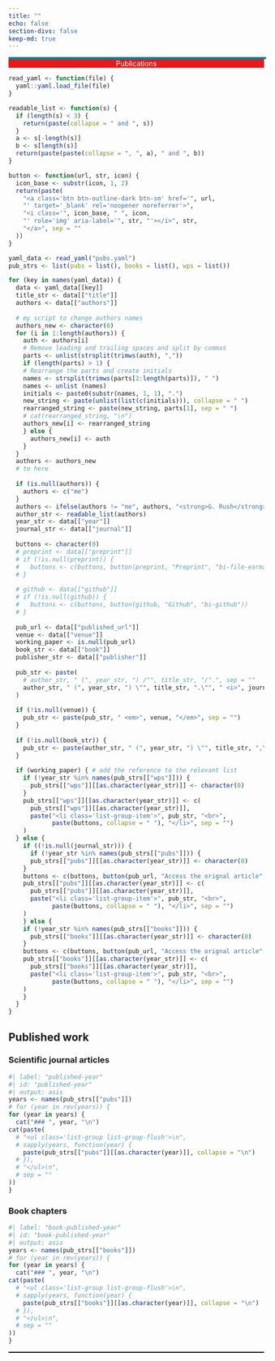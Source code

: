 ---
title: ""
echo: false
section-divs: false
keep-md: true
---

```{=html} 
<!-- Slideshow container -->
<div class="slideshow-container">

  <!-- Full-width images with number and caption text -->
  
  <div class="mySlides fade">
  <!-- <div class="numbertext">5 / 3</div> -->
  <img src="../img/paper.jpg" style="width:100%">
  <div class="text"></div>
  </div>
  
  <div class="mySlides fade">
  <!-- <div class="numbertext">6 / 3</div> -->
  <img src="../img/survey.jpg" style="width:100%">
  <div class="text"></div>
  </div>
  
  <div class="mySlides fade">
  <!-- <div class="numbertext">7 / 3</div> -->
  <img src="../img/lecture1.jpg" style="width:100%">
  <div class="text"></div>
  </div>
  
  <div class="mySlides fade">
  <!-- <div class="numbertext">8 / 3</div> -->
  <img src="../img/sun.jpg" style="width:100%">
  <div class="text"></div>
  </div>
  
  <div class="mySlides fade">
  <!-- <div class="numbertext">9 / 3</div> -->
  <img src="../img/os1.jpg" style="width:100%">
  <div class="text"></div>
  </div>
  
  <div class="mySlides fade">
  <!-- <div class="numbertext">1 / 3</div> -->
  <img src="../img/ythan-marsh1.jpg" style="width:100%">
  <div class="text"></div>
  </div>
  
  <div class="mySlides fade">
  <!-- <div class="numbertext">2 / 3</div> -->
  <img src="../img/lecture2.jpg" style="width:100%">
  <div class="text"></div>
  </div>
  
  <div class="mySlides fade">
  <!-- <div class="numbertext">3 / 3</div> -->
  <img src="../img/8map.jpg" style="width:100%">
  <div class="text"></div>
  </div>
  
  <div class="mySlides fade">
  <!-- <div class="numbertext">4 / 3</div> -->
  <img src="../img/plane.jpg" style="width:100%">
  <div class="text"></div>
  </div>
  
  <!-- Next and previous buttons -->
  <!-- <a class="prev" onclick="plusSlides(-1)">&#10094;</a> -->
  <!-- <a class="next" onclick="plusSlides(1)">&#10095;</a> -->
  </div>
  
  <!-- ... Rest of your header content ... -->
  
  <style>
    /* Your CSS styles for the slideshow go here */
    /* Slideshow container */
    .slideshow-container {
      width: 100%; /* Set the desired width for the container. I need this to match the image ratio, as it does now for image 2 */
      <!-- height: 100px; /* Set the desired height for the container */ -->
      overflow: hidden; /* Hide any overflowing content */
      position: relative;
      margin: auto;
      border: 2px solid #068194; /* Add a border around the container */
    }
  
    .image-container img {
    width: 100%; /* Take up the full width of the container */
      height: 100%; /* Take up the full height of the container */
      object-fit: cover; /* Maintain aspect ratio and cover entire container */
      display: block; /* Remove any extra spacing caused by inline display */
  }
  
    /* Hide the images by default */
    .mySlides {
      display: none;
    }
  
    /* Next & previous buttons */
    .prev, .next {
      cursor: pointer;
      position: absolute;
      top: 50%;
      width: auto;
      margin-top: -22px;
      padding: 16px;
      color: white;
      font-weight: bold;
      font-size: 18px;    
      transition: 0.6s ease;
      border-radius: 0 3px 3px 0;
      user-select: none;
    }
  
    /* Caption text */
    .text {
      color: #f2f2f2;
        font-size: 48px;
      padding: 8px 12px;
      position: absolute;
      bottom: 8px;
      width: 100%;
      text-align: center;
    }
  
    /* Text overlay */
    .text-overlay {
      position: absolute;
      top: 0;
      left: 0;
      width: 100%;
      height: 100%;
      display: flex;
      justify-content: center;
      align-items: center;
      color: red; /* Text color */
        z-index: 1; /* Place the text above the image */
    }
  
    /* Number text (1/3 etc) */
    .numbertext {
      color: #f2f2f2;
        font-size: 12px;
      padding: 8px 12px;
      position: absolute;
      top: 0;
    }
  
    /* Fading animation */
    .fade {
      animation-name: fade;
      animation-duration: 30s;
    }
    
    @keyframes fade {
      from {opacity: .8}
      to {opacity: 1}
    }
  </style>
  
  <script>
    // Your JavaScript code for the slideshow goes here
    let slideIndex = 0;
    showSlides();
    
    function showSlides() {
      let i;
      let slides = document.getElementsByClassName("mySlides");
      for (i = 0; i < slides.length; i++) {
        slides[i].style.display = "none";
      }
      slideIndex++;
      if (slideIndex > slides.length) {slideIndex = 1}
      slides[slideIndex-1].style.display = "block";
      setTimeout(showSlides, 5000); // Change image every 2 seconds
    }
  </script>
```

<div class="h1" style="background-color: #e41a1c; color: white; text-align: center; margin-top: 0; ">Publications</div>

<!-- #068194 -->

<!-- Start of the code to read and write publication list -->
```{r}
read_yaml <- function(file) {
  yaml::yaml.load_file(file)
}

readable_list <- function(s) {
  if (length(s) < 3) {
    return(paste(collapse = " and ", s))
  }
  a <- s[-length(s)]
  b <- s[length(s)]
  return(paste(paste(collapse = ", ", a), " and ", b))
}

button <- function(url, str, icon) {
  icon_base <- substr(icon, 1, 2)
  return(paste(
    "<a class='btn btn-outline-dark btn-sm' href='", url,
    "' target='_blank' rel='noopener noreferrer'>",
    "<i class='", icon_base, " ", icon,
    "' role='img' aria-label='", str, "'></i>", str,
    "</a>", sep = ""
  ))
}

yaml_data <- read_yaml("pubs.yaml")
pub_strs <- list(pubs = list(), books = list(), wps = list())

for (key in names(yaml_data)) {
  data <- yaml_data[[key]]
  title_str <- data[["title"]]
  authors <- data[["authors"]]
  
  # my script to change authors names
  authors_new <- character(0)
  for (i in 1:length(authors)) {
    auth <- authors[i]
    # Remove leading and trailing spaces and split by commas
    parts <- unlist(strsplit(trimws(auth), ","))
    if (length(parts) > 1) {
    # Rearrange the parts and create initials
    names <- strsplit(trimws(parts[2:length(parts)]), " ")
    names <- unlist (names)
    initials <- paste0(substr(names, 1, 1), ".")
    new_string <- paste(unlist(list(c(initials))), collapse = " ")
    rearranged_string <- paste(new_string, parts[1], sep = " ")
    # cat(rearranged_string, "\n")
    authors_new[i] <- rearranged_string
    } else {
      authors_new[i] <- auth
    }
  }
  authors <- authors_new
  # to here
  
  if (is.null(authors)) {
    authors <- c("me")
  }
  authors <- ifelse(authors != "me", authors, "<strong>G. Rush</strong>")
  author_str <- readable_list(authors)
  year_str <- data[["year"]]
  journal_str <- data[["journal"]]
  
  buttons <- character(0)
  # preprint <- data[["preprint"]]
  # if (!is.null(preprint)) {
  #   buttons <- c(buttons, button(preprint, "Preprint", "bi-file-earmark-pdf"))
  # }
  
  # github <- data[["github"]]
  # if (!is.null(github)) {
  #   buttons <- c(buttons, button(github, "Github", "bi-github"))
  # }
  
  pub_url <- data[["published_url"]]
  venue <- data[["venue"]]
  working_paper <- is.null(pub_url)
  book_str <- data[["book"]]
  publisher_str <- data[["publisher"]]
  
  pub_str <- paste(
    # author_str, " (", year_str, ") /"", title_str, "/".", sep = ""
    author_str, " (", year_str, ") \"", title_str, ".\"", " <i>", journal_str, ".</i>", sep = ""
  )
  
  if (!is.null(venue)) {
    pub_str <- paste(pub_str, " <em>", venue, "</em>", sep = "")
  }
  
  if (!is.null(book_str)) {
    pub_str <- paste(author_str, " (", year_str, ") \"", title_str, ",\"", " in <i>", book_str, ".</i> ", publisher_str, ".", sep = "")
  }
  
  if (working_paper) { # add the reference to the relevant list 
    if (!year_str %in% names(pub_strs[["wps"]])) {
      pub_strs[["wps"]][[as.character(year_str)]] <- character(0)
    }
    pub_strs[["wps"]][[as.character(year_str)]] <- c(
      pub_strs[["wps"]][[as.character(year_str)]],
      paste("<li class='list-group-item'>", pub_str, "<br>",
            paste(buttons, collapse = " "), "</li>", sep = "")
    )
  } else {
    if ((!is.null(journal_str))) {
      if (!year_str %in% names(pub_strs[["pubs"]])) {
      pub_strs[["pubs"]][[as.character(year_str)]] <- character(0)
    }
    buttons <- c(buttons, button(pub_url, "Access the orignal article", "ai-archive"))
    pub_strs[["pubs"]][[as.character(year_str)]] <- c(
      pub_strs[["pubs"]][[as.character(year_str)]],
      paste("<li class='list-group-item'>", pub_str, "<br>",
            paste(buttons, collapse = " "), "</li>", sep = "")
    )
    } else {
    if (!year_str %in% names(pub_strs[["books"]])) {
      pub_strs[["books"]][[as.character(year_str)]] <- character(0)
    }
    buttons <- c(buttons, button(pub_url, "Access the orignal article", "ai-archive"))
    pub_strs[["books"]][[as.character(year_str)]] <- c(
      pub_strs[["books"]][[as.character(year_str)]],
      paste("<li class='list-group-item'>", pub_str, "<br>",
            paste(buttons, collapse = " "), "</li>", sep = "")
    )
    }
  }
}
```

<!-- # Publications -->

## Published work

### Scientific journal articles

```{r}
#| label: "published-year"
#| id: "published-year"
#| output: asis
years <- names(pub_strs[["pubs"]])
# for (year in rev(years)) {
for (year in years) {
  cat("### ", year, "\n")
cat(paste(
  # "<ul class='list-group list-group-flush'>\n",
  # sapply(years, function(year) {
    paste(pub_strs[["pubs"]][[as.character(year)]], collapse = "\n")
  # }),
  # "</ul>\n",
  # sep = ""
))
}
```

### Book chapters

```{r}
#| label: "book-published-year"
#| id: "book-published-year"
#| output: asis
years <- names(pub_strs[["books"]])
# for (year in rev(years)) {
for (year in years) {
  cat("### ", year, "\n")
cat(paste(
  # "<ul class='list-group list-group-flush'>\n",
  # sapply(years, function(year) {
    paste(pub_strs[["books"]][[as.character(year)]], collapse = "\n")
  # }),
  # "</ul>\n",
  # sep = ""
))
}
```

<hr style="color: #000; background-color: #000; height: 2px; border: none;">

<!-- ## Work not yet published -->

<!-- ```{r} -->
<!-- #| label: "not-published-year" -->
<!-- #| id: "not-published-year" -->
<!-- #| output: asis -->
<!-- years <- names(pub_strs[["wps"]]) -->
<!-- for (year in rev(years)) { -->
<!--   cat("### ", year, "\n") -->
<!-- } -->
<!-- cat(paste( -->
<!--   "<ul class='list-group list-group-flush'>\n", -->
<!--   sapply(years, function(year) { -->
<!--     paste(pub_strs[["wps"]][[year]], collapse = "\n") -->
<!--   }), -->
<!--   "</ul>\n", -->
<!--   sep = "" -->
<!-- )) -->
<!-- ``` -->

<!-- This si some text -->

<!-- ```{r} -->
<!-- cat(paste("this is some more text")) -->
<!-- ``` -->

